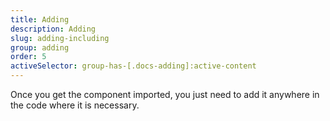 ```yaml
---
title: Adding
description: Adding
slug: adding-including
group: adding
order: 5
activeSelector: group-has-[.docs-adding]:active-content
---
```


Once you get the component imported, you just need to add it anywhere in the code where it is necessary.
<br />
